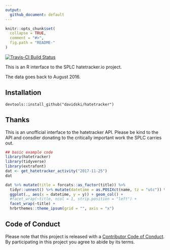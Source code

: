 ```yaml
---
output:
  github_document: default
---
```


<!-- README.md is generated from README.Rmd. Please edit that file -->

```r
knitr::opts_chunk$set(
  collapse = TRUE,
  comment = "#>",
  fig.path = "README-"
)
```

[![Travis-CI Build Status](https://travis-ci.org/davidski/hatetracker.svg?branch=master)](https://travis-ci.org/davidski/hatetracker)
 
This is an R interface to the SPLC hatetracker.io project.

The data goes back to August 2016.

## Installation

`devtools::install_github("davidski/hatetracker")`


## Thanks

This is an unofficial interface to the hatetracker API. Please be kind to 
the API and consdier donating to the critically important work the SPLC 
carries out.

```r
## basic example code
library(hatetracker)
library(tidyverse)
library(extrafont)
dat <- get_hatetracker_activity("2017-11-25")
dat
```
```r
dat %>% mutate(title = forcats::as_factor(title)) %>% 
  tidyr::unnest() %>% mutate(datetime = as.POSIXct(name, tz = "utc")) %>% 
  ggplot(., aes(x = datetime, y = y)) + geom_col() + 
  #facet_wrap(~title, ncol = 1, strip.position = "left") +
  facet_wrap(~title) +
  hrbrthemes::theme_ipsum(grid = "", axis = "x")
```

## Code of Conduct

Please note that this project is released with a [Contributor Code of Conduct](CONDUCT.md). By participating in this project you agree to abide by its terms.
